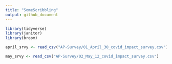 ```yaml
---
title: "SomeScribbling"
output: github_document
---
```


```r
library(tidyverse)
library(janitor)
library(broom)
```

```r

april_srvy <- read_csv("AP-Survey/01_April_30_covid_impact_survey.csv")

may_srvy <- read_csv("AP-Survey/02_May_12_covid_impact_survey.csv")

```